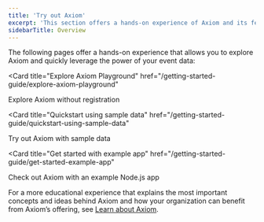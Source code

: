 ```yaml
---
title: 'Try out Axiom'
excerpt: 'This section offers a hands-on experience of Axiom and its features.'
sidebarTitle: Overview
---
```


The following pages offer a hands-on experience that allows you to explore Axiom and quickly leverage the power of your event data:

<Card
  title="Explore Axiom Playground"
  href="/getting-started-guide/explore-axiom-playground"
>
Explore Axiom without registration
</Card>

<Card
  title="Quickstart using sample data"
  href="/getting-started-guide/quickstart-using-sample-data"
>
Try out Axiom with sample data
</Card>

<Card
  title="Get started with example app"
  href="/getting-started-guide/get-started-example-app"
>
Check out Axiom with an example Node.js app
</Card>

For a more educational experience that explains the most important concepts and ideas behind Axiom and how your organization can benefit from Axiom’s offering, see [Learn about Axiom](/getting-started-guide/learn-about-axiom).